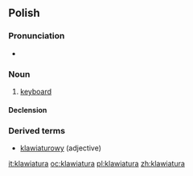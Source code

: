==Polish==

===Pronunciation===
* {{IPA|[klavjaˈtura]}}

===Noun===
{{infl|pl|noun|g=f}}

# [[keyboard]]

====Declension====
{{pl-decl-noun
|klawiatura|klawiatury
|klawiatury|klawiatur
|klawiaturze|klawiaturom
|klawiaturę|klawiatury
|klawiaturą|klawiaturami
|klawiaturze|klawiaturach
|klawiaturo|klawiatury
}}

===Derived terms===
* [[klawiaturowy]] (adjective)

[[it:klawiatura]]
[[oc:klawiatura]]
[[pl:klawiatura]]
[[zh:klawiatura]]